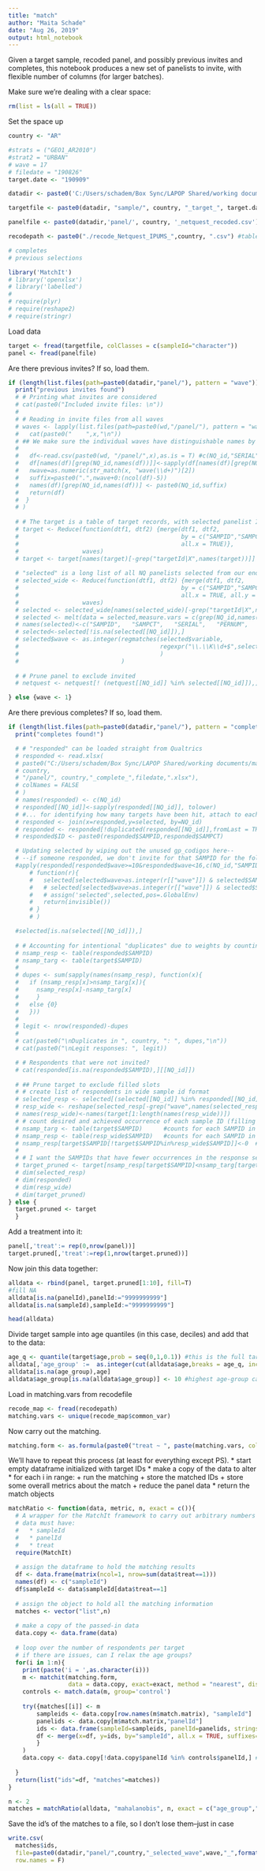 ```yaml
---
title: "match"
author: "Maita Schade"
date: "Aug 26, 2019"
output: html_notebook
---
```



Given a target sample, recoded panel, and possibly previous invites and completes, this notebook produces a new set of panelists to invite, with flexible number of columns (for larger batches).

Make sure we're dealing with a clear space:
```r
rm(list = ls(all = TRUE))
```

Set the space up
```r
country <- "AR"
```

```r
#strats = ("GEO1_AR2010")
#strat2 = "URBAN"
# wave = 17
# filedate = "190826"
target.date <- "190909"

datadir <- paste0('C:/Users/schadem/Box Sync/LAPOP Shared/working documents/maita/Analysis/Sample match abstraction/Data/',country,'/')

targetfile <- paste0(datadir, "sample/", country, "_target_", target.date, ".csv")

panelfile <- paste0(datadir,'panel/', country, '_netquest_recoded.csv')

recodepath <- paste0("./recode_Netquest_IPUMS_",country, ".csv") #table specifying recodes

# completes
# previous selections
```


```r
library('MatchIt')
# library('openxlsx')
# library('labelled')
# 
# require(plyr)
# require(reshape2)
# require(stringr)
```


Load data
```r
target <- fread(targetfile, colClasses = c(sampleId="character"))
panel <- fread(panelfile)
```

Are there previous invites? If so, load them.
```r
if (length(list.files(path=paste0(datadir,"panel/"), pattern = "wave"))>0){
  print("previous invites found")
  # # Printing what invites are considered
  # cat(paste0("Included invite files: \n"))
  # 
  # # Reading in invite files from all waves
  # waves <- lapply(list.files(path=paste0(wd,"/panel/"), pattern = "wave"), function (x){
  #   cat(paste0("    ",x,"\n"))
  # ## We make sure the individual waves have distinguishable names by attaching suffixes
  #   
  #   df<-read.csv(paste0(wd, "/panel/",x),as.is = T) #c(NQ_id,"SERIAL","PERNUM"))
  #   df[names(df)[grep(NQ_id,names(df))]]<-sapply(df[names(df)[grep(NQ_id,names(df))]], tolower)
  #   nwave=as.numeric(str_match(x, "wave(\\d+)")[2])
  #   suffix=paste0(".",nwave+0:(ncol(df)-5))
  #   names(df)[grep(NQ_id,names(df))] <- paste0(NQ_id,suffix)
  #   return(df)
  #  }
  # )
  
  # # The target is a table of target records, with selected panelist IDs for each wave
  # target <- Reduce(function(dtf1, dtf2) {merge(dtf1, dtf2, 
  #                                              by = c("SAMPID","SAMPCT","SERIAL","PERNUM"), 
  #                                              all.x = TRUE)},
  #                  waves)
  # target <- target[names(target)[-grep("targetId|X",names(target))]]
  
  # "selected" is a long list of all NQ panelists selected from our end
  # selected_wide <- Reduce(function(dtf1, dtf2) {merge(dtf1, dtf2, 
  #                                              by = c("SAMPID","SAMPCT","SERIAL","PERNUM"), 
  #                                              all.x = TRUE, all.y = TRUE)},
  #                  waves)
  # selected <- selected_wide[names(selected_wide)[-grep("targetId|X",names(selected_wide))]]
  # selected <- melt(data = selected,measure.vars = c(grep(NQ_id,names(selected))))
  # names(selected)<-c("SAMPID",   "SAMPCT",   "SERIAL",   "PERNUM",   "variable", NQ_id)
  # selected<-selected[!is.na(selected[[NQ_id]]),]
  # selected$wave <- as.integer(regmatches(selected$variable, 
  #                                        regexpr("\\.\\K\\d+$",selected$variable,perl=TRUE)
  #                                        )
  #                             )
  
  # # Prune panel to exclude invited
  # netquest <- netquest[! (netquest[[NQ_id]] %in% selected[[NQ_id]]),]

} else {wave <- 1}

```

Are there previous completes? If so, load them.
```r
if (length(list.files(path=paste0(datadir,"panel/"), pattern = "complete"))>0){
  print("completes found!")

  # # "responded" can be loaded straight from Qualtrics 
  # responded <- read.xlsx(
  # paste0("C:/Users/schadem/Box Sync/LAPOP Shared/working documents/maita/Coordination/IDB Online/Matching process/Data/",
  # country,
  # "/panel/", country,"_complete_",filedate,".xlsx"),
  # colNames = FALSE
  # )
  # names(responded) <- c(NQ_id)
  # responded[[NQ_id]]<-sapply(responded[[NQ_id]], tolower)
  # #... for identifying how many targets have been hit, attach to each respondent its unique SAMPID
  # responded <- join(x=responded,y=selected, by=NQ_id)
  # responded <- responded[!duplicated(responded[[NQ_id]],fromLast = TRUE),]
  # responded$ID <- paste0(responded$SAMPID,responded$SAMPCT)

  # Updating selected by wiping out the unused gp_codigos here--
  # --if someone responded, we don't invite for that SAMPID for the following waves
  #apply(responded[responded$wave>=10&responded$wave<16,c(NQ_id,"SAMPID","wave")],1,
      # function(r){
      #   selected[selected$wave>as.integer(r[["wave"]]) & selected$SAMPID==r[["SAMPID"]],NQ_id]<-NA
      #   # selected[selected$wave>as.integer(r[["wave"]]) & selected$SAMPID==r[["SAMPID"]],NQ_id] <- 99
      #   # assign('selected',selected,pos=.GlobalEnv)
      #   return(invisible())
      # }
      # )

  #selected[is.na(selected[[NQ_id]]),]  
  
  # # Accounting for intentional "duplicates" due to weights by counting each ID in target and responses:
  # nsamp_resp <- table(responded$SAMPID) 
  # nsamp_targ <- table(target$SAMPID)
  # 
  # dupes <- sum(sapply(names(nsamp_resp), function(x){
  #   if (nsamp_resp[x]>nsamp_targ[x]){
  #     nsamp_resp[x]-nsamp_targ[x]
  #     } 
  #   else {0}
  #   }))
  # 
  # legit <- nrow(responded)-dupes
  # 
  # cat(paste0("\nDuplicates in ", country, ": ", dupes,"\n"))
  # cat(paste0("\nLegit responses: ", legit))

  # # Respondents that were not invited?
  # cat(responded[is.na(responded$SAMPID),][[NQ_id]])
  
  # ## Prune target to exclude filled slots
  # # create list of respondents in wide sample id format
  # selected_resp <- selected[(selected[[NQ_id]] %in% responded[[NQ_id]]),] #those that were invited and actually responded
  # resp_wide <- reshape(selected_resp[-grep("wave",names(selected_resp))], idvar = c("SAMPID","SAMPCT","SERIAL","PERNUM"), timevar = "variable", direction = "wide")
  # names(resp_wide)<-names(target[1:length(names(resp_wide))])
  # # count desired and achieved occurrence of each sample ID (filling in zeros) 
  # nsamp_targ <- table(target$SAMPID)      #counts for each SAMPID in target
  # nsamp_resp <- table(resp_wide$SAMPID)   #counts for each SAMPID in actual responses
  # nsamp_resp[target$SAMPID[!target$SAMPID%in%resp_wide$SAMPID]]<-0  #if SAMPID wasn't collected at all yet, resp. = 0
  # 
  # # I want the SAMPIDs that have fewer occurrences in the response set than in the target.
  # target_pruned <- target[nsamp_resp[target$SAMPID]<nsamp_targ[target$SAMPID],]
  # dim(selected_resp)
  # dim(responded)
  # dim(resp_wide)
  # dim(target_pruned)
} else {
  target.pruned <- target
  }

```



Add a treatment into it:
```r
panel[,'treat':= rep(0,nrow(panel))]
target.pruned[,'treat':=rep(1,nrow(target.pruned))]
```

Now join this data together:
```r
alldata <- rbind(panel, target.pruned[1:10], fill=T)
#fill NA
alldata[is.na(panelId),panelId:="9999999999"]
alldata[is.na(sampleId),sampleId:="9999999999"]

head(alldata)
```

Divide target sample into age quantiles (in this case, deciles) and add that to the data:
```r
age_q <- quantile(target$age,prob = seq(0,1,0.1)) #this is the full target
alldata[,'age_group' :=  as.integer(cut(alldata$age,breaks = age_q, include.lowest = TRUE))]
alldata[is.na(age_group),age]
alldata$age_group[is.na(alldata$age_group)] <- 10 #highest age-group can get lost; fill it in
```


Load in matching.vars from recodefile
```r
recode_map <- fread(recodepath)
matching.vars <- unique(recode_map$common_var)
```

Now carry out the matching. 
```r
matching.form <- as.formula(paste0("treat ~ ", paste(matching.vars, collapse=' + ')))
```


We'll have to repeat this process (at least for everything except PS). 
* start empty dataframe initialized with target IDs
* make a copy of the data to alter
* for each i in range:
  + run the matching
  + store the matched IDs
  + store some overall metrics about the match
  + reduce the panel data
* return the match objects

```r
matchRatio <- function(data, metric, n, exact = c()){
  # A wrapper for the MatchIt framework to carry out arbitrary numbers of successive matches
  # data must have:
  #   * sampleId
  #   * panelId
  #   * treat
  require(MatchIt)
    
  # assign the dataframe to hold the matching results
  df <- data.frame(matrix(ncol=1, nrow=sum(data$treat==1)))
  names(df) <- c("sampleId")
  df$sampleId <- data$sampleId[data$treat==1]
  
  # assign the object to hold all the matching information
  matches <- vector("list",n)
  
  # make a copy of the passed-in data
  data.copy <- data.frame(data)
  
  # loop over the number of respondents per target
  # if there are issues, can I relax the age groups?
  for(i in 1:n){
    print(paste('i = ',as.character(i)))
    m <- matchit(matching.form, 
                 data = data.copy, exact=exact, method = "nearest", distance = metric)
    controls <- match.data(m, group='control')
    
    try({matches[[i]] <- m
        sampleids <- data.copy[row.names(m$match.matrix), "sampleId"]
        panelids <- data.copy[m$match.matrix,"panelId"]
        ids <- data.frame(sampleId=sampleids, panelId=panelids, stringsAsFactors = F)
        df <- merge(x=df, y=ids, by="sampleId", all.x = TRUE, suffixes=c("",as.character(i)))
        } 
    )
    data.copy <- data.copy[!data.copy$panelId %in% controls$panelId,] # not relying on rownames
    
  }
  return(list("ids"=df, "matches"=matches))
}

```


```r
n <- 2
matches = matchRatio(alldata, "mahalanobis", n, exact = c("age_group","gend"))
```


Save the id's of the matches to a file, so I don't lose them--just in case
```r
write.csv(
  matches$ids, 
  file=paste0(datadir,"panel/",country,"_selected_wave",wave,"_",format(Sys.time(),"%y%m%d"),".csv"),
  row.names = F)
```

